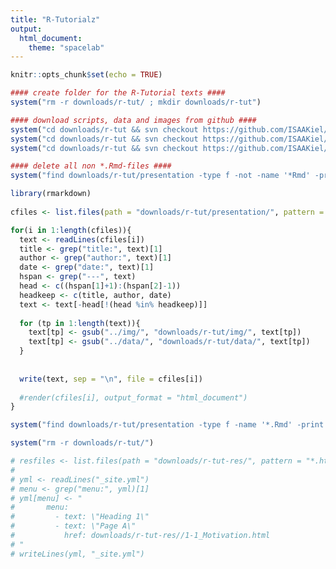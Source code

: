```yaml
---
title: "R-Tutorialz"
output:
  html_document:
    theme: "spacelab"
---
```


```r
knitr::opts_chunk$set(echo = TRUE)
```

```r
#### create folder for the R-Tutorial texts ####
system("rm -r downloads/r-tut/ ; mkdir downloads/r-tut")

#### download scripts, data and images from github ####
system("cd downloads/r-tut && svn checkout https://github.com/ISAAKiel/R-Tutorial_CAA2016/trunk/presentation/")
system("cd downloads/r-tut && svn checkout https://github.com/ISAAKiel/R-Tutorial_CAA2016/trunk/data/")
system("cd downloads/r-tut && svn checkout https://github.com/ISAAKiel/R-Tutorial_CAA2016/trunk/img/")

#### delete all non *.Rmd-files ####
system("find downloads/r-tut/presentation -type f -not -name '*Rmd' -print0 | xargs -0 rm --")
```

```r
library(rmarkdown)
  
cfiles <- list.files(path = "downloads/r-tut/presentation/", pattern = "*.Rmd", full.names = TRUE)

for(i in 1:length(cfiles)){
  text <- readLines(cfiles[i])
  title <- grep("title:", text)[1]
  author <- grep("author:", text)[1]
  date <- grep("date:", text)[1]
  hspan <- grep("---", text)
  head <- c((hspan[1]+1):(hspan[2]-1))
  headkeep <- c(title, author, date)
  text <- text[-head[!(head %in% headkeep)]]
  
  for (tp in 1:length(text)){
    text[tp] <- gsub("../img/", "downloads/r-tut/img/", text[tp])
    text[tp] <- gsub("../data/", "downloads/r-tut/data/", text[tp])
  }
  
  
  write(text, sep = "\n", file = cfiles[i])
  
  #render(cfiles[i], output_format = "html_document")
}
```

```r
system("find downloads/r-tut/presentation -type f -name '*.Rmd' -print | xargs -i mv {} .")

system("rm -r downloads/r-tut/")
```

```r
# resfiles <- list.files(path = "downloads/r-tut-res/", pattern = "*.html", full.names = TRUE)
# 
# yml <- readLines("_site.yml")
# menu <- grep("menu:", yml)[1]
# yml[menu] <- "
#       menu:
#         - text: \"Heading 1\"
#         - text: \"Page A\"
#           href: downloads/r-tut-res//1-1_Motivation.html
# "
# writeLines(yml, "_site.yml")
```